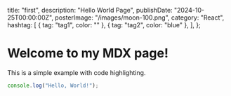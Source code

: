   title: "first",
  description: "Hello World Page",
  publishDate: "2024-10-25T00:00:00Z",
  posterImage: "/images/moon-100.png",
  category: "React",
  hashtag: [
    { tag: "tag1", color: "" },
    { tag: "tag2", color: "blue" },
  ],
};

# Welcome to my MDX page!

This is a simple example with code highlighting.

```js
console.log("Hello, World!");
```
